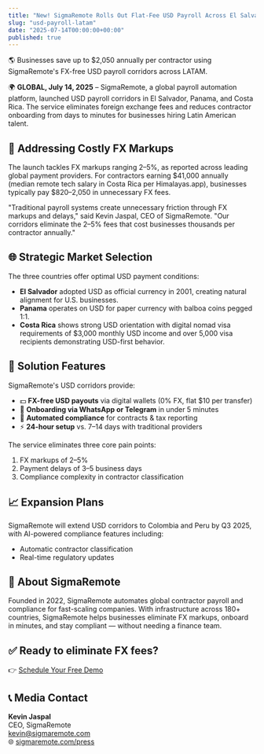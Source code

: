 ```yaml
---
title: "New! SigmaRemote Rolls Out Flat-Fee USD Payroll Across El Salvador, Panama & Costa Rica - No FX Markups, Ever"
slug: "usd-payroll-latam"
date: "2025-07-14T00:00:00+00:00"
published: true
---
```


🌎  Businesses save up to $2,050 annually per contractor using SigmaRemote's FX-free USD payroll corridors across LATAM.

🌍 **GLOBAL, July 14, 2025** – 
SigmaRemote, a global payroll automation platform, launched USD payroll corridors in El Salvador, Panama, and Costa Rica. The service eliminates foreign exchange fees and reduces contractor onboarding from days to minutes for businesses hiring Latin American talent.

## 💸 Addressing Costly FX Markups

The launch tackles FX markups ranging 2–5%, as reported across leading global payment providers. For contractors earning $41,000 annually (median remote tech salary in Costa Rica per Himalayas.app), businesses typically pay $820–2,050 in unnecessary FX fees.

"Traditional payroll systems create unnecessary friction through FX markups and delays," said Kevin Jaspal, CEO of SigmaRemote.
"Our corridors eliminate the 2–5% fees that cost businesses thousands per contractor annually."

## 🌐 Strategic Market Selection

The three countries offer optimal USD payment conditions:

- **El Salvador** adopted USD as official currency in 2001, creating natural alignment for U.S. businesses.
- **Panama** operates on USD for paper currency with balboa coins pegged 1:1.
- **Costa Rica** shows strong USD orientation with digital nomad visa requirements of $3,000 monthly USD income and over 5,000 visa recipients demonstrating USD-first behavior.

## 🚀 Solution Features

SigmaRemote's USD corridors provide:

- 💵 **FX-free USD payouts** via digital wallets (0% FX, flat $10 per transfer)
- 📲 **Onboarding via WhatsApp or Telegram** in under 5 minutes
- 📑 **Automated compliance** for contracts & tax reporting
- ⚡ **24-hour setup** vs. 7–14 days with traditional providers

The service eliminates three core pain points:

1. FX markups of 2–5%
2. Payment delays of 3–5 business days
3. Compliance complexity in contractor classification

## 📈 Expansion Plans

SigmaRemote will extend USD corridors to Colombia and Peru by Q3 2025, with AI-powered compliance features including:

- Automatic contractor classification
- Real-time regulatory updates

## 🧠 About SigmaRemote

Founded in 2022, SigmaRemote automates global contractor payroll and compliance for fast-scaling companies. With infrastructure across 180+ countries, SigmaRemote helps businesses eliminate FX markups, onboard in minutes, and stay compliant — without needing a finance team.

## ✅ Ready to eliminate FX fees?

👉 [Schedule Your Free Demo](/book-demo)

## 📞 Media Contact

**Kevin Jaspal**  
CEO, SigmaRemote  
kevin@sigmaremote.com  
🌐 [sigmaremote.com/press](/press)

